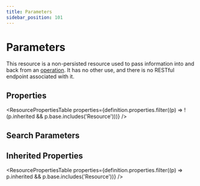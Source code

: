 ```yaml
---
title: Parameters
sidebar_position: 101
---
```



# Parameters

This resource is a non-persisted resource used to pass information into and back from an [operation](../operations). It has no other use, and there is no RESTful endpoint associated with it.

## Properties

<ResourcePropertiesTable
  properties={definition.properties.filter((p) => !(p.inherited && p.base.includes('Resource')))}
/>

## Search Parameters

<SearchParamsTable searchParams={definition.searchParameters} />

## Inherited Properties

<ResourcePropertiesTable properties={definition.properties.filter((p) => p.inherited && p.base.includes('Resource'))} />
